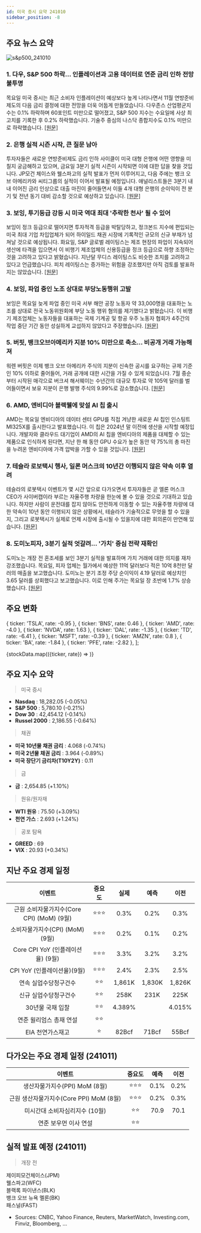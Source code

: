 ```yaml
---
id: 미국 증시 요약 241010
sidebar_position: -8
---
```


## 주요 뉴스 요약

![s&p500_241010](/map/241010.png)

### 1. **다우, S&P 500 하락... 인플레이션과 고용 데이터로 연준 금리 인하 전망 불투명**

목요일 미국 증시는 최근 소비자 인플레이션이 예상보다 높게 나타나면서 11월 연방준비제도의 다음 금리 결정에 대한 전망을 더욱 어둡게 만들었습니다. 다우존스 산업평균지수는 0.1% 하락하며 60포인트 미만으로 떨어졌고, S&P 500 지수는 수요일에 사상 최고치를 기록한 후 0.2% 하락했습니다. 기술주 중심의 나스닥 종합지수도 0.1% 미만으로 하락했습니다. [[원문]](https://finance.yahoo.com/news/live/stock-market-today-dow-sp-500-slip-as-inflation-jobs-data-cloud-fed-rate-cut-picture-161731639.html)

### 2. **은행 실적 시즌 시작, 큰 질문 남아**

투자자들은 새로운 연방준비제도 금리 인하 사이클이 미국 대형 은행에 어떤 영향을 미칠지 궁금해하고 있으며, 금요일 3분기 실적 시즌이 시작되면 이에 대한 답을 찾을 것입니다. JP모건 체이스와 웰스파고의 실적 발표가 먼저 이루어지고, 다음 주에는 뱅크 오브 아메리카와 씨티그룹의 실적이 이어서 발표될 예정입니다. 애널리스트들은 3분기 내내 이어진 금리 인상으로 대출 마진이 줄어들면서 이들 4개 대형 은행의 순이익이 전 분기 및 전년 동기 대비 감소할 것으로 예상하고 있습니다. [[원문]](https://finance.yahoo.com/news/the-big-question-hanging-over-banks-as-earnings-season-starts-080054257.html)

### 3. **보잉, 투기등급 강등 시 미국 역대 최대 '추락한 천사' 될 수 있어**

보잉이 정크 등급으로 떨어지면 투자적격 등급을 박탈당하고, 정크본드 지수에 편입되는 미국 최대 기업 차입업체가 되어 하이일드 채권 시장에 기록적인 규모의 신규 부채가 넘쳐날 것으로 예상됩니다. 화요일, S&P 글로벌 레이팅스는 제조 현장의 파업이 지속되어 생산에 타격을 입으면서 이 비행기 제조업체의 신용등급을 정크 등급으로 하향 조정하는 것을 고려하고 있다고 밝혔습니다. 지난달 무디스 레이팅스도 비슷한 조치를 고려하고 있다고 언급했습니다. 피치 레이팅스는 증가하는 위험을 강조했지만 아직 검토를 발표하지는 않았습니다. [[원문]](https://finance.yahoo.com/news/boeing-biggest-ever-us-fallen-172444217.html)

### 4. **보잉, 파업 중인 노조 상대로 부당노동행위 고발**

보잉은 목요일 늦게 파업 중인 미국 서부 해안 공장 노동자 약 33,000명을 대표하는 노조를 상대로 전국 노동위원회에 부당 노동 행위 혐의를 제기했다고 밝혔습니다. 이 비행기 제조업체는 노동자들을 대표하는 국제 기계공 및 항공 우주 노동자 협회가 4주간의 작업 중단 기간 동안 성실하게 교섭하지 않았다고 주장했습니다. [[원문]](https://finance.yahoo.com/news/boeing-files-unfair-labor-practice-022254897.html)

### 5. **버핏, 뱅크오브아메리카 지분 10% 미만으로 축소... 비공개 거래 가능해져**

워렌 버핏은 이제 뱅크 오브 아메리카 주식의 지분이 신속한 공시를 요구하는 규제 기준인 10% 이하로 줄어들어, 거래 공개에 대한 시간을 가질 수 있게 되었습니다. 7월 중순부터 시작된 매각으로 버크셔 해서웨이는 수년간의 대규모 투자로 약 105억 달러를 벌어들이면서 보유 지분이 은행 발행 주식의 9.99%로 감소했습니다. [[원문]](https://www.bloomberg.com/news/articles/2024-10-10/buffett-cuts-bofa-stake-below-10-letting-him-trade-in-secret?srnd=phx-markets)

### 6. **AMD, 엔비디아 블랙웰에 맞설 AI 칩 출시**

AMD는 목요일 엔비디아의 데이터 센터 GPU를 직접 겨냥한 새로운 AI 칩인 인스팅트 MI325X를 출시한다고 발표했습니다. 이 칩은 2024년 말 이전에 생산을 시작할 예정입니다. 개발자와 클라우드 대기업이 AMD의 AI 칩을 엔비디아의 제품을 대체할 수 있는 제품으로 인식하게 된다면, 지난 한 해 동안 GPU 수요가 높은 동안 약 75%의 총 마진을 누려온 엔비디아에 가격 압박을 가할 수 있을 것입니다. [[원문]](https://www.cnbc.com/2024/10/10/amd-launches-mi325x-ai-chip-to-rival-nvidias-blackwell-.html)

### 7. **테슬라 로보택시 행사, 일론 머스크의 10년간 이행되지 않은 약속 이후 열려**

테슬라의 로봇택시 이벤트가 몇 시간 앞으로 다가오면서 투자자들은 곧 엘론 머스크 CEO가 사이버캡이라 부르는 자율주행 차량을 한눈에 볼 수 있을 것으로 기대하고 있습니다. 하지만 사람이 운전대를 잡지 않아도 안전하게 이동할 수 있는 자율주행 차량에 대한 약속이 10년 동안 이행되지 않은 상황에서, 테슬라가 기술적으로 무엇을 할 수 있을지, 그리고 로봇택시가 실제로 언제 시장에 출시될 수 있을지에 대한 회의론이 만연해 있습니다. [[원문]](https://www.cnbc.com/2024/10/10/tesla-robotaxi-event-comes-after-years-of-elon-musks-missed-deadlines.html)

### 8. **도미노피자, 3분기 실적 엇갈려... '가치' 중심 전략 재확인**

도미노는 개장 전 혼조세를 보인 3분기 실적을 발표하며 가치 거래에 대한 의지를 재차 강조했습니다. 목요일, 피자 업체는 월가에서 예상한 11억 달러보다 적은 10억 8천만 달러의 매출을 보고했습니다. 도미노는 분기 조정 주당 순이익이 4.19 달러로 예상치인 3.65 달러를 상회했다고 보고했습니다. 이로 인해 주가는 목요일 장 초반에 1.7% 상승했습니다. [[원문]](https://finance.yahoo.com/news/dominos-reports-mixed-q3-results-reiterates-primary-focus-on-value-100525659.html)

## 주요 변화

  { ticker: 'TSLA', rate: -0.95 },
  { ticker: 'BNS', rate: 0.46 },
  { ticker: 'AMD', rate: -4.0 },
  { ticker: 'NVDA', rate: 1.63 },
  { ticker: 'DAL', rate: -1.35 },
  { ticker: 'TD', rate: -6.41 },
  { ticker: 'MSFT', rate: -0.39 },
  { ticker: 'AMZN', rate: 0.8 },
  { ticker: 'BA', rate: -1.84 },
  { ticker: 'PFE', rate: -2.82 },
];

{stockData.map(({ticker, rate}) => <StockCardMini key={ticker} ticker={ticker} rate={rate}></StockCardMini>)}

## 주요 지수 요약

> 미국 증시

- **Nasdaq** : 18,282.05 (-0.05%)
- **S&P 500** : 5,780.10 (-0.21%)
- **Dow 30** : 42,454.12 (-0.14%)
- **Russel 2000** : 2,186.55 (-0.64%)

> 채권

- **미국 10년물 채권 금리** : 4.068 (-0.74%)
- **미국 2년물 채권 금리** : 3.964 (-0.89%)
- **미국 장단기 금리차(T10Y2Y)** : 0.11

> 금

- **금** : 2,654.85 (+1.10%)

> 원유/원자재

- **WTI 원유** : 75.50 (+3.09%)
- **천연 가스** : 2.693 (+1.24%)

> 공포 탐욕

- **GREED** : 69
- **VIX** : 20.93 (+0.34%)

## 지난 주요 경제 일정

|                  이벤트                   | 중요도 |  실제  |  예측  |  이전  |
| :---------------------------------------: | :----: | :----: | :----: | :----: |
| 근원 소비자물가지수(Core CPI) (MoM) (9월) | ⭐⭐⭐ |  0.3%  |  0.2%  |  0.3%  |
|      소비자물가지수(CPI) (MoM) (9월)      | ⭐⭐⭐ |  0.2%  |  0.1%  |  0.2%  |
|     Core CPI YoY (인플레이션율) (9월)     | ⭐⭐⭐ |  3.3%  |  3.2%  |  3.2%  |
|        CPI YoY (인플레이션율)(9월)        | ⭐⭐⭐ |  2.4%  |  2.3%  |  2.5%  |
|           연속 실업수당청구건수           |  ⭐⭐  | 1,861K | 1,830K | 1,826K |
|           신규 실업수당청구건수           |  ⭐⭐  |  258K  |  231K  |  225K  |
|             30년물 국채 입찰              |  ⭐⭐  | 4.389% |        | 4.015% |
|          연준 윌리엄스 총재 연설          |  ⭐⭐  |        |        |        |
|             EIA 천연가스재고              |   ⭐   | 82Bcf  | 71Bcf  | 55Bcf  |

## 다가오는 주요 경제 일정 (241011)

|                 이벤트                  | 중요도 | 예측 | 이전 |
| :-------------------------------------: | :----: | :--: | :--: |
|      생산자물가지수(PPI) MoM (8월)      | ⭐⭐⭐ | 0.1% | 0.2% |
| 근원 생산자물가지수(Core PPI) MoM (8월) | ⭐⭐⭐ | 0.2% | 0.3% |
|     미시간대 소비자심리지수 (10월)      |  ⭐⭐  | 70.9 | 70.1 |
|          연준 보우먼 이사 연설          |  ⭐⭐  |      |      |

## 실적 발표 예정 (241011)

> 개장 전

제이피모건체이스(JPM)  
웰스파고(WFC)  
블랙록 파이낸스(BLK)  
뱅크 오브 뉴욕 멜론(BK)  
패스널(FAST)

- Sources: CNBC, Yahoo Finance, Reuters, MarketWatch, Investing.com, Finviz, Bloomberg, ...
